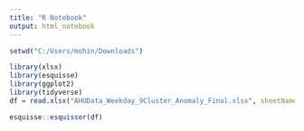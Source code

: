 ---
title: "R Notebook"
output: html_notebook
---
 

```{r}
setwd("C:/Users/mohin/Downloads")
```

```{r}
library(xlsx)
library(esquisse)
library(ggplot2)
library(tidyverse)
df = read.xlsx("AHUData_Weekday_9Cluster_Anomaly_Final.xlsx", sheetName = "Anomalies")
```

```{r}
esquisse::esquisser(df)
```

